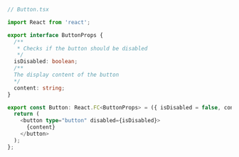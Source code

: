 ```ts
// Button.tsx

import React from 'react';

export interface ButtonProps {
  /**
   * Checks if the button should be disabled
   */
  isDisabled: boolean;
  /**
  The display content of the button
  */
  content: string;
}

export const Button: React.FC<ButtonProps> = ({ isDisabled = false, content = '' }) => {
  return (
    <button type="button" disabled={isDisabled}>
      {content}
    </button>
  );
};
```